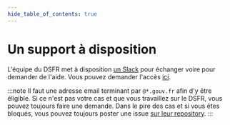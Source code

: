 ```yaml
---
hide_table_of_contents: true
---
```


# Un support à disposition

L'équipe du DSFR met à disposition [un Slack](https://gouvfr.slack.com/) pour échanger voire pour demander de l'aide. Vous pouvez demander l'accès [ici](https://gouvfr.atlassian.net/servicedesk/customer/portal/1/group/1/create/9).

:::note
Il faut une adresse email terminant par `@*.gouv.fr` afin d'y être éligible. Si ce n'est pas votre cas et que vous travaillez sur le DSFR, vous pouvez toujours faire une demande. Dans le pire des cas et si vous êtes bloqués, vous pouvez toujours poster une issue [sur leur repository](https://github.com/GouvernementFR/dsfr).
:::
